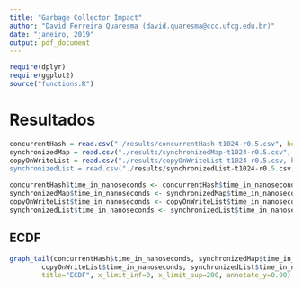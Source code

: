 ```yaml
---
title: "Garbage Collector Impact"
author: "David Ferreira Quaresma (david.quaresma@ccc.ufcg.edu.br)"
date: "janeiro, 2019"
output: pdf_document
---
```


```r
require(dplyr)
require(ggplot2)
source("functions.R")
```

# Resultados
```r
concurrentHash = read.csv("./results/concurrentHash-t1024-r0.5.csv", header=T, dec=".")
synchronizedMap = read.csv("./results/synchronizedMap-t1024-r0.5.csv", header=T, dec=".")
copyOnWriteList = read.csv("./results/copyOnWriteList-t1024-r0.5.csv, header=T, dec=".")
synchronizedList = read.csv("./results/synchronizedList-t1024-r0.5.csv, header=T, dec=".")

concurrentHash$time_in_nanoseconds <- concurrentHash$time_in_nanoseconds / 1000
synchronizedMap$time_in_nanoseconds <- synchronizedMap$time_in_nanoseconds / 1000
copyOnWriteList$time_in_nanoseconds <- copyOnWriteList$time_in_nanoseconds / 1000
synchronizedList$time_in_nanoseconds <- synchronizedList$time_in_nanoseconds / 1000
```

## ECDF
```r
graph_tail(concurrentHash$time_in_nanoseconds, synchronizedMap$time_in_nanoseconds,
        copyOnWriteList$time_in_nanoseconds, synchronizedList$time_in_nanoseconds,
        title="ECDF", x_limit_inf=0, x_limit_sup=200, annotate_y=0.90)
```
